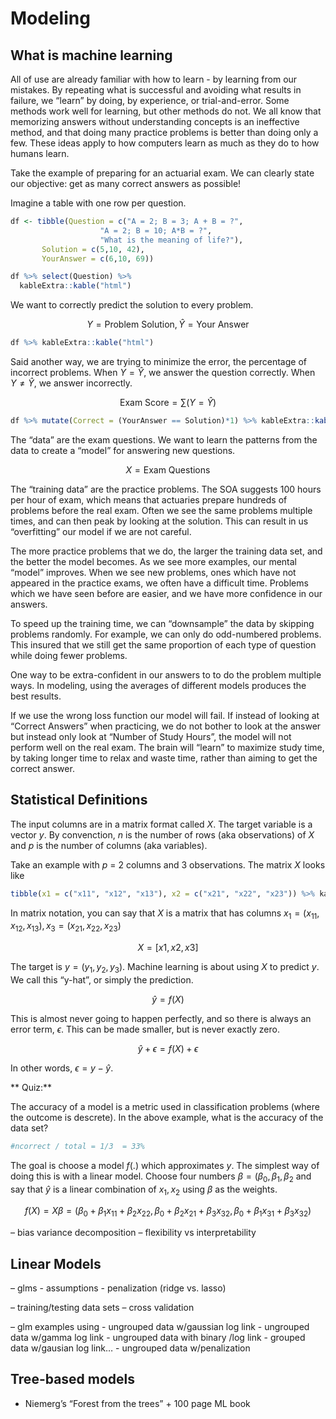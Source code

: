 # Modeling

## What is machine learning

All of use are already familiar with how to learn - by learning from our mistakes.  By repeating what is successful and avoiding what results in failure, we "learn" by doing, by experience, or trial-and-error.  Some methods work well for learning, but other methods do not.  We all know that memorizing answers without understanding concepts is an ineffective method, and that doing many practice problems is better than doing only a few.  These ideas apply to how computers learn as much as they do to how humans learn.

Take the example of preparing for an actuarial exam.  We can clearly state our objective: get as many correct answers as possible! 

Imagine a table with one row per question.

```r
df <- tibble(Question = c("A = 2; B = 3; A + B = ?",
                    "A = 2; B = 10; A*B = ?",
                    "What is the meaning of life?"), 
       Solution = c(5,10, 42), 
       YourAnswer = c(6,10, 69)) 

df %>% select(Question) %>% 
  kableExtra::kable("html")
```


We want to correctly predict the solution to every problem.  

$$Y = \text{Problem Solution}, \hat{Y} = \text{Your Answer}$$

```r
df %>% kableExtra::kable("html")
```


Said another way, we are trying to minimize the error, the percentage of incorrect problems.  When $Y = \hat{Y}$, we answer the question correctly.  When $Y \neq \hat{Y}$, we answer incorrectly.

$$\text{Exam Score} = \sum{(Y = \hat{Y})}$$

```r
df %>% mutate(Correct = (YourAnswer == Solution)*1) %>% kableExtra::kable("html")
```

The "data" are the exam questions.  We want to learn the patterns from the data to create a "model" for answering new questions.
 
$$X = \text{Exam Questions}$$

The "training data" are the practice problems.  The SOA suggests 100 hours per hour of exam, which means that actuaries prepare hundreds of problems before the real exam.  Often we see the same problems multiple times, and can then peak by looking at the solution.  This can result in us "overfitting" our model if we are not careful.  

The more practice problems that we do, the larger the training data set, and the better the model becomes.  As we see more examples, our mental "model" improves.  When we see new problems, ones which have not appeared in the practice exams, we often have a difficult time.  Problems which we have seen before are easier, and we have more confidence in our answers.

To speed up the training time, we can "downsample" the data by skipping problems randomly.  For example, we can only do odd-numbered problems.  This insured that we still get the same proportion of each type of question while doing fewer problems.  

One way to be extra-confident in our answers to to do the problem multiple ways.  In modeling, using the averages of different models produces the best results.

If we use the wrong loss function our model will fail.  If instead of looking at "Correct Answers" when practicing, we do not bother to look at the answer but instead only look at "Number of Study Hours", the model will not perform well on the real exam.  The brain will "learn" to maximize study time, by taking longer time to relax and waste time, rather than aiming to get the correct answer.


## Statistical Definitions

The input columns are in a matrix format called $X$.  The target variable is a vector $y$.  By convenction, $n$ is the number of rows (aka observations) of $X$ and $p$ is the number of columns (aka variables).

Take an example with $p$ = 2 columns and 3 observations.  The matrix $X$ looks like

```r
tibble(x1 = c("x11", "x12", "x13"), x2 = c("x21", "x22", "x23")) %>% kableExtra::kable("html")
```

In matrix notation, you can say that $X$ is a matrix that has columns $x_1 = (x_{11}, x_{12}, x_{13}), x_3 = (x_{21}, x_{22}, x_{23})$

$$X = [x1,x2,x3] $$

The target is $y = (y_1, y_2, y_3)$.  Machine learning is about using $X$ to predict $y$. We call this "y-hat", or simply the prediction.

$$\hat{y} = f(X)$$

This is almost never going to happen perfectly, and so there is always an error term, $\epsilon$.  This can be made smaller, but is never exactly zero.  

$$\hat{y} + \epsilon = f(X) + \epsilon$$

In other words, $\epsilon = y - \hat{y}$.  

** Quiz:**

The accuracy of a model is a metric used in classification problems (where the outcome is descrete).  In the above example, what is the accuracy of the data set?

```r
#ncorrect / total = 1/3  = 33%
```

The goal is choose a model $f(.)$ which approximates $y$. The simplest way of doing this is with a linear model.  Choose four numbers $\beta = (\beta_0, \beta_1, \beta_2$ and say that $\hat{y}$ is a linear combination of $x_1, x_2$ using $\beta$ as the weights.

$$f(X) = X\beta = (\beta_0 + \beta_1 x_{11} + \beta_2 x_22, \beta_0 + \beta_2 x_{21} + \beta_3 x_32, \beta_0 + \beta_1 x_{31} + \beta_3 x_32)$$

-- bias variance decomposition
-- flexibility vs interpretability

## Linear Models

-- glms
  - assumptions
  - penalization (ridge vs. lasso)


-- training/testing data sets
-- cross validation

-- glm examples using
- ungrouped data w/gaussian log link
- ungrouped data w/gamma log link
- ungrouped data with binary /log link
- grouped data w/gausian log link...
- ungrouped data w/penalization

## Tree-based models

- Niemerg's "Forest from the trees" + 100 page ML book

